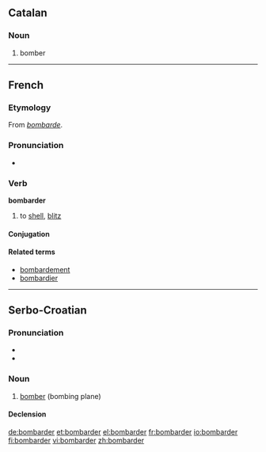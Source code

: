 ==Catalan==

===Noun===
{{infl|ca|noun}}

# bomber
----
==French==
===Etymology===
From ''[[bombarde]]''.

===Pronunciation===
* {{audio|Fr-bombarder.ogg|Audio}}

===Verb===
'''bombarder'''
#to [[shell]], [[blitz]]

====Conjugation====
{{fr-conj-er|bombard|avoir}}
====Related terms====
*[[bombardement]]
*[[bombardier]]

----

==Serbo-Croatian==

===Pronunciation===
* {{IPA|/bombǎrdeːr/|lang=sh}}
* {{hyphenation|bom|bar|der}}

===Noun===
{{sh-noun|g=m|head=bombàrdēr|r|бомбардер|бомба̀рде̄р}}

# [[bomber]] (bombing plane)

====Declension====
{{sh-decl-noun
|bombàrdēr|bombarderi
|bombardéra|bombardera
|bombarderu|bombarderima
|bombarder|bombardere
|bombarderu|bombarderi
|bombarderu|bombarderima
|bombarderom|bombarderima
}}

[[de:bombarder]]
[[et:bombarder]]
[[el:bombarder]]
[[fr:bombarder]]
[[io:bombarder]]
[[fi:bombarder]]
[[vi:bombarder]]
[[zh:bombarder]]